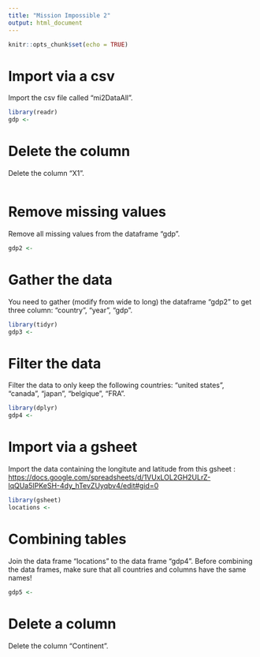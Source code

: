 ```yaml
---
title: "Mission Impossible 2"
output: html_document
---
```


```r
knitr::opts_chunk$set(echo = TRUE)
```

# Import via a csv

Import the csv file called "mi2DataAll".

```r
library(readr)
gdp <- 
```

# Delete the column

Delete the column "X1".

```r
 
```

# Remove missing values

Remove all missing values from the dataframe "gdp".

```r
gdp2 <- 
```

# Gather the data

You need to gather (modify from wide to long) the dataframe "gdp2" to get three column: "country", "year", "gdp".

```r
library(tidyr)
gdp3 <- 
```

# Filter the data

Filter the data to only keep the following countries: "united states", "canada", "japan", "belgique", "FRA".

```r
library(dplyr)
gdp4 <- 
```

# Import via a gsheet 

Import the data containing the longitute and latitude from this gsheet : <https://docs.google.com/spreadsheets/d/1VUxLOL2GH2ULrZ-lqQUa5IPKeSH-4dy_hTevZUyqbv4/edit#gid=0>

```r
library(gsheet)
locations <- 
```

# Combining tables

Join the data frame "locations" to the data frame "gdp4". Before combining the data frames, make sure that all countries and columns have the same names!

```r
gdp5 <- 
```

# Delete a column

Delete the column "Continent".

```r

```

















